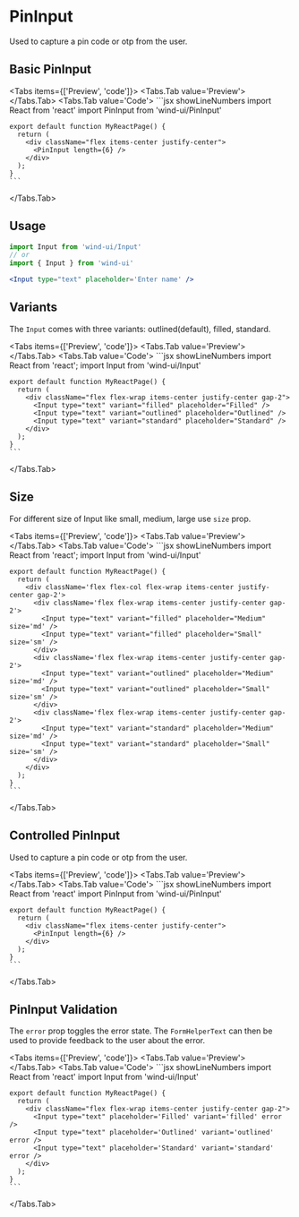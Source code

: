 
# PinInput

Used to capture a pin code or otp from the user.
## Basic PinInput

<Tabs items={['Preview', 'code']}>
  <Tabs.Tab value='Preview'>
    <PinInputField />
  </Tabs.Tab>
  <Tabs.Tab value='Code'>
    ```jsx showLineNumbers
    import React from 'react'
    import PinInput from 'wind-ui/PinInput'

    export default function MyReactPage() {
      return (
        <div className="flex items-center justify-center">
          <PinInput length={6} />
        </div>
      );
    }
    ```
  </Tabs.Tab>
</Tabs>

## Usage
```jsx
import Input from 'wind-ui/Input'
// or
import { Input } from 'wind-ui'
```
```jsx
<Input type="text" placeholder='Enter name' />
```

## Variants
The `Input` comes with three variants: outlined(default), filled, standard.

<Tabs items={['Preview', 'code']}>
  <Tabs.Tab value='Preview'>
    <PinInputVariant />
  </Tabs.Tab>
  <Tabs.Tab value='Code'>
    ```jsx showLineNumbers
    import React from 'react';
    import Input from 'wind-ui/Input'

    export default function MyReactPage() {
      return (
        <div className="flex flex-wrap items-center justify-center gap-2">
          <Input type="text" variant="filled" placeholder="Filled" />
          <Input type="text" variant="outlined" placeholder="Outlined" />
          <Input type="text" variant="standard" placeholder="Standard" />
        </div>
      );
    }
    ```
  </Tabs.Tab>
</Tabs>

## Size
For different size of Input like small, medium, large use `size` prop.

<Tabs items={['Preview', 'code']}>
  <Tabs.Tab value='Preview'>
    <PinInputSize />
  </Tabs.Tab>
  <Tabs.Tab value='Code'>
    ```jsx showLineNumbers
    import React from 'react';
    import Input from 'wind-ui/Input'

    export default function MyReactPage() {
      return (
        <div className='flex flex-col flex-wrap items-center justify-center gap-2'>
          <div className='flex flex-wrap items-center justify-center gap-2'>
            <Input type="text" variant="filled" placeholder="Medium" size='md' />
            <Input type="text" variant="filled" placeholder="Small" size='sm' />
          </div>
          <div className='flex flex-wrap items-center justify-center gap-2'>
            <Input type="text" variant="outlined" placeholder="Medium" size='md' />
            <Input type="text" variant="outlined" placeholder="Small" size='sm' />
          </div>
          <div className='flex flex-wrap items-center justify-center gap-2'>
            <Input type="text" variant="standard" placeholder="Medium" size='md' />
            <Input type="text" variant="standard" placeholder="Small" size='sm' />
          </div>
        </div>
      );
    }
    ```
  </Tabs.Tab>
</Tabs>

## Controlled PinInput
Used to capture a pin code or otp from the user.

<Tabs items={['Preview', 'code']}>
  <Tabs.Tab value='Preview'>
    <PinInputControlled />
  </Tabs.Tab>
  <Tabs.Tab value='Code'>
    ```jsx showLineNumbers
    import React from 'react'
    import PinInput from 'wind-ui/PinInput'

    export default function MyReactPage() {
      return (
        <div className="flex items-center justify-center">
          <PinInput length={6} />
        </div>
      );
    }
    ```
  </Tabs.Tab>
</Tabs>

## PinInput Validation
The `error` prop toggles the error state. The `FormHelperText` can then be used to provide feedback to the user about the error.

<Tabs items={['Preview', 'code']}>
  <Tabs.Tab value='Preview'>
    <PinInputValidation />
  </Tabs.Tab>
  <Tabs.Tab value='Code'>
    ```jsx showLineNumbers
    import React from 'react'
    import Input from 'wind-ui/Input'

    export default function MyReactPage() {
      return (
        <div className="flex flex-wrap items-center justify-center gap-2">
          <Input type="text" placeholder='Filled' variant='filled' error />
          <Input type="text" placeholder='Outlined' variant='outlined' error />
          <Input type="text" placeholder='Standard' variant='standard' error />
        </div>
      );
    }
    ```
  </Tabs.Tab>
</Tabs>